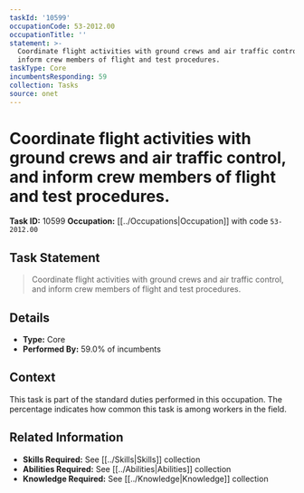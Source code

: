 ```yaml
---
taskId: '10599'
occupationCode: 53-2012.00
occupationTitle: ''
statement: >-
  Coordinate flight activities with ground crews and air traffic control, and
  inform crew members of flight and test procedures.
taskType: Core
incumbentsResponding: 59
collection: Tasks
source: onet
---
```

# Coordinate flight activities with ground crews and air traffic control, and inform crew members of flight and test procedures.

**Task ID:** 10599
**Occupation:** [[../Occupations|Occupation]] with code `53-2012.00`

## Task Statement

> Coordinate flight activities with ground crews and air traffic control, and inform crew members of flight and test procedures.

## Details

- **Type:** Core
- **Performed By:** 59.0% of incumbents

## Context

This task is part of the standard duties performed in this occupation. The percentage indicates how common this task is among workers in the field.

## Related Information

- **Skills Required:** See [[../Skills|Skills]] collection
- **Abilities Required:** See [[../Abilities|Abilities]] collection
- **Knowledge Required:** See [[../Knowledge|Knowledge]] collection
